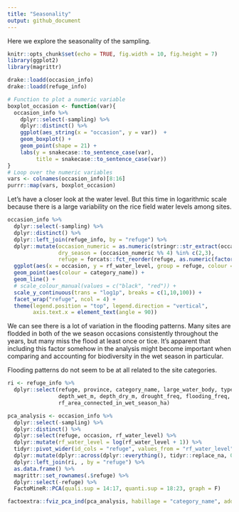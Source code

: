 ```yaml
---
title: "Seasonality"
output: github_document
---
```


Here we explore the seasonality of the sampling. 

```r
knitr::opts_chunk$set(echo = TRUE, fig.width = 10, fig.height = 7)
library(ggplot2)
library(magrittr)
```

```r
drake::loadd(occasion_info)
drake::loadd(refuge_info)
```

```r
# Function to plot a numeric variable
boxplot_occasion <- function(var){
  occasion_info %>%
    dplyr::select(-sampling) %>%
    dplyr::distinct() %>%
    ggplot(aes_string(x = "occasion", y = var))  +
    geom_boxplot() +
    geom_point(shape = 21) +
    labs(y = snakecase::to_sentence_case(var), 
         title = snakecase::to_sentence_case(var))
}
# Loop over the numeric variables
vars <- colnames(occasion_info)[8:16]
purrr::map(vars, boxplot_occasion)
```

Let's have a closer look at the water level. But this time in logarithmic scale because there is a large variability on the rice field water levels among sites. 

```r
occasion_info %>%
  dplyr::select(-sampling) %>%
  dplyr::distinct() %>%
  dplyr::left_join(refuge_info, by = "refuge") %>%
  dplyr::mutate(occasion_numeric = as.numeric(stringr::str_extract(occasion, "[0-9]+")), 
                dry_season = (occasion_numeric %% 4) %in% c(2,3), 
                refuge = forcats::fct_reorder(refuge, as.numeric(factor(category_name)))) %>%
  ggplot(aes(x = occasion, y = rf_water_level, group = refuge, colour = category_name)) +
  geom_point(aes(colour = category_name)) +
  geom_line() +
  # scale_colour_manual(values = c("black", "red")) +
  scale_y_continuous(trans = "log1p", breaks = c(1,10,100)) +
  facet_wrap("refuge", ncol = 4) +
  theme(legend.position = "top", legend.direction = "vertical", 
        axis.text.x = element_text(angle = 90))
```

We can see there is a lot of variation in the flooding patterns. Many sites are flodded in both of the we season occasions consistently throughout the years, but many miss the flood at least once or tice. It's apparent that including this factor somehow in the analysis might become important when comparing and accounting for biodiversity in the wet season in particular. 

Flooding patterns do not seem to be at all related to the site categories. 

```r
ri <- refuge_info %>%
  dplyr::select(refuge, province, category_name, large_water_body, type_inlet_outlet, 
                depth_wet_m, depth_dry_m, drought_freq, flooding_freq, rf_area_connected_in_dry_season_ha, 
                rf_area_connected_in_wet_season_ha)

pca_analysis <- occasion_info %>%
  dplyr::select(-sampling) %>%
  dplyr::distinct() %>%
  dplyr::select(refuge, occasion, rf_water_level) %>%
  dplyr::mutate(rf_water_level = log(rf_water_level + 1)) %>%
  tidyr::pivot_wider(id_cols = "refuge", values_from = "rf_water_level", names_from = "occasion") %>% 
  dplyr::mutate(dplyr::across(dplyr::everything(), tidyr::replace_na, 0)) %>% 
  dplyr::left_join(ri, , by = "refuge") %>% 
  as.data.frame() %>%
  magrittr::set_rownames(.$refuge) %>%
  dplyr::select(-refuge) %>% 
  FactoMineR::PCA(quali.sup = 14:17, quanti.sup = 18:23, graph = F)

factoextra::fviz_pca_ind(pca_analysis, habillage = "category_name", addEllipses = T)
```

